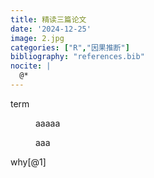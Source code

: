 ```yaml
---
title: 精读三篇论文
date: '2024-12-25'
image: 2.jpg
categories: ["R","因果推断"]
bibliography: "references.bib"
nocite: |
  @*
---
```


term

:   aaaaa

    aaa

    \tex

:   \tex

why[@1]
